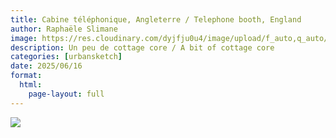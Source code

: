 ```yaml
---
title: Cabine téléphonique, Angleterre / Telephone booth, England
author: Raphaële Slimane
image: https://res.cloudinary.com/dyjfju0u4/image/upload/f_auto,q_auto/v1757411759/angleterre_cabine_tel_evtyah.png
description: Un peu de cottage core / A bit of cottage core
categories: [urbansketch]
date: 2025/06/16
format:
  html:
    page-layout: full
---
```


![](https://res.cloudinary.com/dyjfju0u4/image/upload/f_auto,q_auto/v1757411759/angleterre_cabine_tel_evtyah.png)

